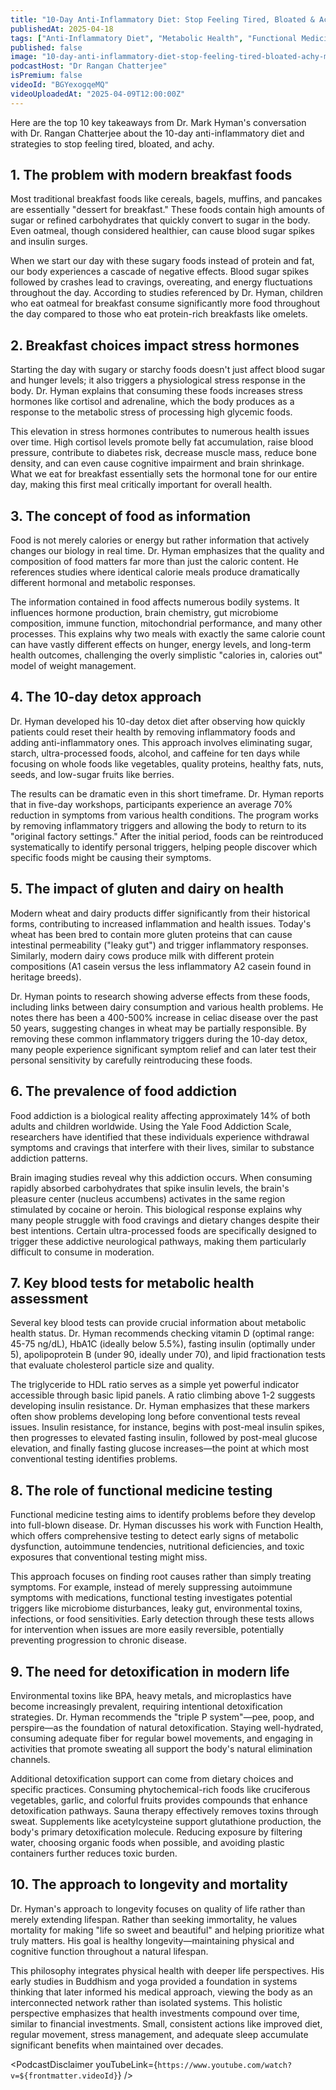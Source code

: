 ```yaml
---
title: "10-Day Anti-Inflammatory Diet: Stop Feeling Tired, Bloated & Achy! | Dr. Mark Hyman"
publishedAt: 2025-04-18
tags: ["Anti-Inflammatory Diet", "Metabolic Health", "Functional Medicine"]
published: false
image: "10-day-anti-inflammatory-diet-stop-feeling-tired-bloated-achy-mark-hyman.jpg"
podcastHost: "Dr Rangan Chatterjee"
isPremium: false
videoId: "BGYexogqeMQ"
videoUploadedAt: "2025-04-09T12:00:00Z"
---
```



<PodcastSummaryPageLayout frontmatter={frontmatter}>

Here are the top 10 key takeaways from Dr. Mark Hyman's conversation with Dr. Rangan Chatterjee about the 10-day anti-inflammatory diet and strategies to stop feeling tired, bloated, and achy.

## 1. The problem with modern breakfast foods

Most traditional breakfast foods like cereals, bagels, muffins, and pancakes are essentially "dessert for breakfast." These foods contain high amounts of sugar or refined carbohydrates that quickly convert to sugar in the body. Even oatmeal, though considered healthier, can cause blood sugar spikes and insulin surges.

When we start our day with these sugary foods instead of protein and fat, our body experiences a cascade of negative effects. Blood sugar spikes followed by crashes lead to cravings, overeating, and energy fluctuations throughout the day. According to studies referenced by Dr. Hyman, children who eat oatmeal for breakfast consume significantly more food throughout the day compared to those who eat protein-rich breakfasts like omelets.

## 2. Breakfast choices impact stress hormones

Starting the day with sugary or starchy foods doesn't just affect blood sugar and hunger levels; it also triggers a physiological stress response in the body. Dr. Hyman explains that consuming these foods increases stress hormones like cortisol and adrenaline, which the body produces as a response to the metabolic stress of processing high glycemic foods.

This elevation in stress hormones contributes to numerous health issues over time. High cortisol levels promote belly fat accumulation, raise blood pressure, contribute to diabetes risk, decrease muscle mass, reduce bone density, and can even cause cognitive impairment and brain shrinkage. What we eat for breakfast essentially sets the hormonal tone for our entire day, making this first meal critically important for overall health.

## 3. The concept of food as information

Food is not merely calories or energy but rather information that actively changes our biology in real time. Dr. Hyman emphasizes that the quality and composition of food matters far more than just the caloric content. He references studies where identical calorie meals produce dramatically different hormonal and metabolic responses.

The information contained in food affects numerous bodily systems. It influences hormone production, brain chemistry, gut microbiome composition, immune function, mitochondrial performance, and many other processes. This explains why two meals with exactly the same calorie count can have vastly different effects on hunger, energy levels, and long-term health outcomes, challenging the overly simplistic "calories in, calories out" model of weight management.

## 4. The 10-day detox approach

Dr. Hyman developed his 10-day detox diet after observing how quickly patients could reset their health by removing inflammatory foods and adding anti-inflammatory ones. This approach involves eliminating sugar, starch, ultra-processed foods, alcohol, and caffeine for ten days while focusing on whole foods like vegetables, quality proteins, healthy fats, nuts, seeds, and low-sugar fruits like berries.

The results can be dramatic even in this short timeframe. Dr. Hyman reports that in five-day workshops, participants experience an average 70% reduction in symptoms from various health conditions. The program works by removing inflammatory triggers and allowing the body to return to its "original factory settings." After the initial period, foods can be reintroduced systematically to identify personal triggers, helping people discover which specific foods might be causing their symptoms.

## 5. The impact of gluten and dairy on health

Modern wheat and dairy products differ significantly from their historical forms, contributing to increased inflammation and health issues. Today's wheat has been bred to contain more gluten proteins that can cause intestinal permeability ("leaky gut") and trigger inflammatory responses. Similarly, modern dairy cows produce milk with different protein compositions (A1 casein versus the less inflammatory A2 casein found in heritage breeds).

Dr. Hyman points to research showing adverse effects from these foods, including links between dairy consumption and various health problems. He notes there has been a 400-500% increase in celiac disease over the past 50 years, suggesting changes in wheat may be partially responsible. By removing these common inflammatory triggers during the 10-day detox, many people experience significant symptom relief and can later test their personal sensitivity by carefully reintroducing these foods.

## 6. The prevalence of food addiction

Food addiction is a biological reality affecting approximately 14% of both adults and children worldwide. Using the Yale Food Addiction Scale, researchers have identified that these individuals experience withdrawal symptoms and cravings that interfere with their lives, similar to substance addiction patterns.

Brain imaging studies reveal why this addiction occurs. When consuming rapidly absorbed carbohydrates that spike insulin levels, the brain's pleasure center (nucleus accumbens) activates in the same region stimulated by cocaine or heroin. This biological response explains why many people struggle with food cravings and dietary changes despite their best intentions. Certain ultra-processed foods are specifically designed to trigger these addictive neurological pathways, making them particularly difficult to consume in moderation.

## 7. Key blood tests for metabolic health assessment

Several key blood tests can provide crucial information about metabolic health status. Dr. Hyman recommends checking vitamin D (optimal range: 45-75 ng/dL), HbA1C (ideally below 5.5%), fasting insulin (optimally under 5), apolipoprotein B (under 90, ideally under 70), and lipid fractionation tests that evaluate cholesterol particle size and quality.

The triglyceride to HDL ratio serves as a simple yet powerful indicator accessible through basic lipid panels. A ratio climbing above 1-2 suggests developing insulin resistance. Dr. Hyman emphasizes that these markers often show problems developing long before conventional tests reveal issues. Insulin resistance, for instance, begins with post-meal insulin spikes, then progresses to elevated fasting insulin, followed by post-meal glucose elevation, and finally fasting glucose increases—the point at which most conventional testing identifies problems.

## 8. The role of functional medicine testing

Functional medicine testing aims to identify problems before they develop into full-blown disease. Dr. Hyman discusses his work with Function Health, which offers comprehensive testing to detect early signs of metabolic dysfunction, autoimmune tendencies, nutritional deficiencies, and toxic exposures that conventional testing might miss.

This approach focuses on finding root causes rather than simply treating symptoms. For example, instead of merely suppressing autoimmune symptoms with medications, functional testing investigates potential triggers like microbiome disturbances, leaky gut, environmental toxins, infections, or food sensitivities. Early detection through these tests allows for intervention when issues are more easily reversible, potentially preventing progression to chronic disease.

## 9. The need for detoxification in modern life

Environmental toxins like BPA, heavy metals, and microplastics have become increasingly prevalent, requiring intentional detoxification strategies. Dr. Hyman recommends the "triple P system"—pee, poop, and perspire—as the foundation of natural detoxification. Staying well-hydrated, consuming adequate fiber for regular bowel movements, and engaging in activities that promote sweating all support the body's natural elimination channels.

Additional detoxification support can come from dietary choices and specific practices. Consuming phytochemical-rich foods like cruciferous vegetables, garlic, and colorful fruits provides compounds that enhance detoxification pathways. Sauna therapy effectively removes toxins through sweat. Supplements like acetylcysteine support glutathione production, the body's primary detoxification molecule. Reducing exposure by filtering water, choosing organic foods when possible, and avoiding plastic containers further reduces toxic burden.

## 10. The approach to longevity and mortality

Dr. Hyman's approach to longevity focuses on quality of life rather than merely extending lifespan. Rather than seeking immortality, he values mortality for making "life so sweet and beautiful" and helping prioritize what truly matters. His goal is healthy longevity—maintaining physical and cognitive function throughout a natural lifespan.

This philosophy integrates physical health with deeper life perspectives. His early studies in Buddhism and yoga provided a foundation in systems thinking that later informed his medical approach, viewing the body as an interconnected network rather than isolated systems. This holistic perspective emphasizes that health investments compound over time, similar to financial investments. Small, consistent actions like improved diet, regular movement, stress management, and adequate sleep accumulate significant benefits when maintained over decades.

<PodcastDisclaimer
  youTubeLink={`https://www.youtube.com/watch?v=${frontmatter.videoId}`}
/>

</PodcastSummaryPageLayout>
